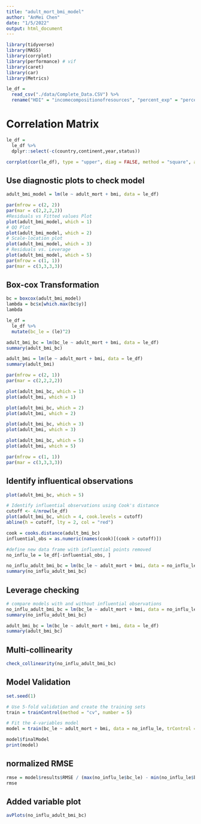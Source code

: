 ```yaml
---
title: "adult_mort_bmi_model"
author: "AnMei Chen"
date: "1/5/2022"
output: html_document
---
```


```r
library(tidyverse)
library(MASS)
library(corrplot)
library(performance) # vif
library(caret)
library(car)
library(Metrics)
```


```r
le_df = 
  read_csv("./data/Complete_Data.CSV") %>% 
  rename("HDI" = "incomecompositionofresources", "percent_exp" = "percentageexpenditure", "total_exp" = "totalexpenditure", "le" = "lifeexpectancy", "adult_mort" = "adult_mortality", "thin_1_19" = "thinness1_19years", "thin_5_9" = "thinness5_9years", "under_five" = "under_fivedeaths")
```

# Correlation Matrix
```r
le_df =
  le_df %>%
  dplyr::select(-c(country,continent,year,status))

corrplot(cor(le_df), type = "upper", diag = FALSE, method = "square", addCoef.col = "black", number.cex = .5, tl.col = "black", tl.cex = .9)
```

## Use diagnostic plots to check model

```r
adult_bmi_model = lm(le ~ adult_mort + bmi, data = le_df)

par(mfrow = c(2, 2))
par(mar = c(2,2,2,2))
#Residuals vs Fitted values Plot
plot(adult_bmi_model, which = 1)
# QQ Plot
plot(adult_bmi_model, which = 2)
# Scale-location plot
plot(adult_bmi_model, which = 3)
# Residuals vs. Leverage
plot(adult_bmi_model, which = 5)
par(mfrow = c(1, 1)) 
par(mar = c(3,3,3,3))

```

## Box-cox Transformation
```r
bc = boxcox(adult_bmi_model)
lambda = bc$x[which.max(bc$y)]
lambda

le_df =
  le_df %>% 
  mutate(bc_le = (le)^2)

adult_bmi_bc = lm(bc_le ~ adult_mort + bmi, data = le_df)
summary(adult_bmi_bc)

adult_bmi = lm(le ~ adult_mort + bmi, data = le_df)
summary(adult_bmi)

par(mfrow = c(2, 1))
par(mar = c(2,2,2,2))

plot(adult_bmi_bc, which = 1)  
plot(adult_bmi, which = 1)

plot(adult_bmi_bc, which = 2)  
plot(adult_bmi, which = 2)

plot(adult_bmi_bc, which = 3)  
plot(adult_bmi, which = 3)

plot(adult_bmi_bc, which = 5)  
plot(adult_bmi, which = 5)

par(mfrow = c(1, 1)) 
par(mar = c(3,3,3,3))
```

## Identify influentical observations

```r
plot(adult_bmi_bc, which = 5)

# Identify influential observations using Cook's distance
cutoff <- 4/nrow(le_df)
plot(adult_bmi_bc, which = 4, cook.levels = cutoff)
abline(h = cutoff, lty = 2, col = "red")

cook = cooks.distance(adult_bmi_bc)
influential_obs = as.numeric(names(cook)[(cook > cutoff)])

#define new data frame with influential points removed
no_influ_le = le_df[-influential_obs, ]

no_influ_adult_bmi_bc = lm(bc_le ~ adult_mort + bmi, data = no_influ_le)
summary(no_influ_adult_bmi_bc)
```

## Leverage checking 

```r
# compare models with and without influential observations
no_influ_adult_bmi_bc = lm(bc_le ~ adult_mort + bmi, data = no_influ_le)
summary(no_influ_adult_bmi_bc)

adult_bmi_bc = lm(bc_le ~ adult_mort + bmi, data = le_df)
summary(adult_bmi_bc)
```


## Multi-collinearity

```r
check_collinearity(no_influ_adult_bmi_bc)
```

## Model Validation

```r
set.seed(1)

# Use 5-fold validation and create the training sets
train = trainControl(method = "cv", number = 5)

# Fit the 4-variables model
model = train(bc_le ~ adult_mort + bmi, data = no_influ_le, trControl = train, method = 'lm', na.action = na.pass)

model$finalModel
print(model)
```

## normalized RMSE

```r
rmse = model$results$RMSE / (max(no_influ_le$bc_le) - min(no_influ_le$bc_le))
rmse
```


## Added variable plot

```r
avPlots(no_influ_adult_bmi_bc)
```


